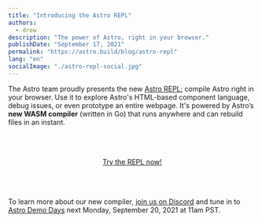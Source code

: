 ```yaml
---
title: "Introducing the Astro REPL"
authors:
  - drew
description: "The power of Astro, right in your browser."
publishDate: "September 17, 2021"
permalink: "https://astro.build/blog/astro-repl"
lang: "en"
socialImage: "./astro-repl-social.jpg"
---
```



The Astro team proudly presents the new [Astro REPL:](https://astro.build/play) compile Astro right in your browser. Use it to explore Astro's HTML-based component language, debug issues, or even prototype an entire webpage. It's powered by Astro’s **new WASM compiler** (written in Go) that runs anywhere and can rebuild files in an instant.

<BlogContentImage
	src={screenshot}
	alt="Screenshot of Astro REPL showing off fast compile time of 28ms"
/>

<div style="display: flex; justify-content: center; margin-block: 4rem;">
	<a class="button button-primary" href="https://astro.build/play">
		<span>Try the REPL now!</span>
	</a>
</div>

<Note>

To learn more about our new compiler, [join us on Discord](https://astro.build/chat) and tune in to [Astro Demo Days](https://www.youtube.com/watch?v=-ExcBJrXOd8) next Monday, September 20, 2021 at 11am PST.

</Note>
